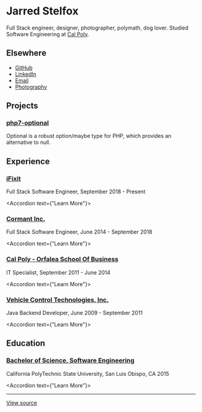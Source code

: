 
# Jarred Stelfox

Full Stack engineer, designer, photographer, polymath, dog lover. Studied Software Engineering at [Cal Poly](https://calpoly.edu).

## Elsewhere

- [GitHub](https://github.com/jarstelfox)
- [LinkedIn](https://www.linkedin.com/in/jarstelfox)
- [Email](mailto:jarstelfox@mac.com)
- [Photography](https://foxtailmedia.smugmug.com/)

## Projects

### [php7-optional](https://github.com/iFixit/php7-optional)

Optional is a robust option/maybe type for PHP, which provides an alternative to null.

## Experience

### [iFixit](https://ifixit.com)

Full Stack Software Engineer, September 2018 - Present

<Accordion text={"Learn More"}>
    <IFixitInfo/>
</Accordion>

### [Cormant Inc.](https://cormant.com/)

Full Stack Software Engineer, June 2014 - September 2018

<Accordion text={"Learn More"}>
    <CormantInfo/>
</Accordion>

### [Cal Poly - Orfalea School Of Business](https://www.cob.calpoly.edu/)

IT Specialist, September 2011 - June 2014

<Accordion text={"Learn More"}>
    <CalPolyBusinessInfo/>
</Accordion>

### [Vehicle Control Technologies, Inc.](http://www.vctinc.com/)

Java Backend Developer, June 2009 - September 2011

<Accordion text={"Learn More"}>
    <VCTInfo/>
</Accordion>

## Education

### [Bachelor of Science, Software Engineering](https://calpoly.edu/)
California PolyTechnic State University, San Luis Obispo, CA  2015

<Accordion text={"Learn More"}>
    <CalpolyClassesInfo/>
</Accordion>

---

[View source](https://github.com/jarstelfox/jarredstelfox.io/)